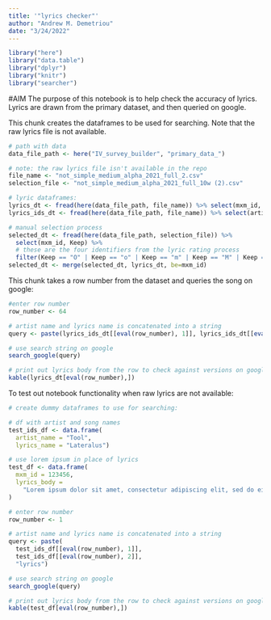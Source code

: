 ```yaml
---
title: '"lyrics checker"'
author: "Andrew M. Demetriou"
date: "3/24/2022"
---
```


```r
library("here")
library("data.table")
library("dplyr")
library("knitr")
library("searcher")
```

#AIM 
The purpose of this notebook is to help check the accuracy of lyrics. Lyrics are drawn from the primary dataset, and then queried on google. 

This chunk creates the dataframes to be used for searching. Note that the raw lyrics file is not available. 

```r
# path with data
data_file_path <- here("IV_survey_builder", "primary_data_")

# note: the raw lyrics file isn't available in the repo
file_name <- "not_simple_medium_alpha_2021_full_2.csv"
selection_file <- "not_simple_medium_alpha_2021_full_10w (2).csv"

# lyric dataframes:
lyrics_dt <- fread(here(data_file_path, file_name)) %>% select(mxm_id, lyrics_body)
lyrics_ids_dt <- fread(here(data_file_path, file_name)) %>% select(artist_name, lyrics_name)

# manual selection process
selected_dt <- fread(here(data_file_path, selection_file)) %>% 
  select(mxm_id, Keep) %>% 
  # these are the four identifiers from the lyric rating process
  filter(Keep == "O" | Keep == "o" | Keep == "m" | Keep == "M" | Keep == "a" | Keep == "A")
selected_dt <- merge(selected_dt, lyrics_dt, be=mxm_id)
```

This chunk takes a row number from the dataset and queries the song on google:

```r
#enter row number
row_number <- 64

# artist name and lyrics name is concatenated into a string
query <- paste(lyrics_ids_dt[[eval(row_number), 1]], lyrics_ids_dt[[eval(row_number), 2]], "lyrics")

# use search string on google
search_google(query)

# print out lyrics body from the row to check against versions on google
kable(lyrics_dt[eval(row_number),])
```

To test out notebook functionality when raw lyrics are not available:

```r
# create dummy dataframes to use for searching:

# df with artist and song names
test_ids_df <- data.frame(
  artist_name = "Tool", 
  lyrics_name = "Lateralus")

# use lorem ipsum in place of lyrics
test_df <- data.frame(
  mxm_id = 123456, 
  lyrics_body =
    "Lorem ipsum dolor sit amet, consectetur adipiscing elit, sed do eiusmod tempor incididunt ut labore et dolore magna aliqua. Ut enim ad minim veniam, quis nostrud exercitation ullamco laboris nisi ut aliquip ex ea commodo consequat. Duis aute irure dolor in reprehenderit in voluptate velit esse cillum dolore eu fugiat nulla pariatur. Excepteur sint occaecat cupidatat non proident, sunt in culpa qui officia deserunt mollit anim id est laborum."
)
```

```r
# enter row number
row_number <- 1

# artist name and lyrics name is concatenated into a string
query <- paste(
  test_ids_df[[eval(row_number), 1]],
  test_ids_df[[eval(row_number), 2]], 
  "lyrics")

# use search string on google
search_google(query)

# print out lyrics body from the row to check against versions on google
kable(test_df[eval(row_number),])
```

